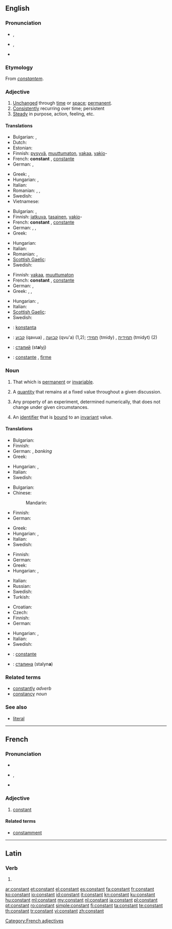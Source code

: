 ==English==

===Pronunciation===
* {{a|RP}} {{IPA|/ˈkɒnstənt/}}, {{SAMPA|/"kQnst@nt/}}
* {{a|US}} {{IPA|/ˈkɑnstənt/}}, {{SAMPA|/"kAnst@nt/}}
* {{audio|en-us-constant.ogg|Audio (US)}}

===Etymology===
From {{etyl|la}} ''[[constantem]]''.

===Adjective===
{{en-adj}}

# [[unchanged|Unchanged]] through [[time]] or [[space]]; [[permanent]].
# [[consistently|Consistently]] recurring over time; persistent
# [[steady|Steady]] in purpose, action, feeling, etc.

====Translations====
{{trans-top|unchanged through time}}
* Bulgarian: {{t|bg|постоянен}},  {{t|bg|неизменен}}
* Dutch: {{t+|nl|constant}}
* Estonian: {{t|et|püsiv}}
* Finnish: [[pysyvä]], [[muuttumaton]], [[vakaa]], [[vakio]]-
* French: '''constant''' {{m}}, [[constante]] {{f}}
* German: {{t+|de|beständig}}, {{t+|de|konstant}}
{{trans-mid}}
* Greek: {{t|el|συνεχής}},  {{t|el|μόνιμος}}
* Hungarian: {{t+|hu|állandó}}, {{t+|hu|változatlan}}
* Italian: {{t-|it|costante}}
* Romanian: {{t|ro|constant|m|n}}, {{t|ro|constantă|f}}, {{t|ro|neschimbat|m|n}}
* Swedish: {{t+|sv|konstant}}
* Vietnamese: {{t|vi|không thay đổi|xs=Vietnamese}}
{{trans-bottom}}

{{trans-top|consistently recurring over time}}
* Bulgarian: {{t|bg|постоянен}},  {{t|bg|непрекъснат}}
* Finnish: [[jatkuva]], [[tasainen]], [[vakio]]-
* French: '''constant''' {{m}}, [[constante]] {{f}}
* German: {{t+|de|regelmäßig}}, {{t+|de|ständig}}, {{t+|de|stetig}}
* Greek: {{t|el|συνεχής}}
{{trans-mid}}
* Hungarian: {{t+|hu|folytonos}}
* Italian: {{t-|it|costante}}
* Romanian: {{t|ro|constant|m|n}}, {{t|ro|constantă|f}}
* [[Scottish Gaelic]]: {{t-|gd|cunbhalach|xs=Scottish Gaelic}}
* Swedish: {{t+|sv|konstant}}
{{trans-bottom}}

{{trans-top|steady}}
* Finnish: [[vakaa]], [[muuttumaton]]
* French: '''constant''' {{m}}, [[constante]] {{f}}
* German: {{t+|de|konstant}}, {{t+|de|fest}}
* Greek: {{t+|el|σταθερός}},  {{t|el|συνεχής}},  {{t|el|συνεχής}}
{{trans-mid}}
* Hungarian: {{t|hu|állhatatos}}, {{t-|hu|kitartó}}
* Italian: {{t-|it|costante}}
* [[Scottish Gaelic]]: {{t-|gd|cunbhalach|xs=Scottish Gaelic}}
* Swedish: {{t+|sv|konstant}}
{{trans-bottom}}

{{checktrans-top}}
* {{ttbc|Esperanto}}: [[konstanta]]
* {{ttbc|Hebrew}}: [[קבוע]] (qavua) {{m}}, [[קבועה]] (qvu'a) {{f}} (1,2); [[תמידי]] (tmidy) {{m}}, [[תמידית]] (tmidyt) {{f}} (2)
* {{ttbc|Ukrainian}}: [[сталий]] {{m}} (st'''a'''lyj)
* {{ttbc|Spanish}}: [[constante]] {{m|f}}, [[firme]] {{m|f}}
{{trans-bottom}}

===Noun===
{{en-noun}}

# That which is [[permanent]] or [[invariable]].
# {{algebra}} A [[quantity]] that remains at a fixed value throughout a given discussion.
# {{science}} Any property of an experiment, determined numerically, that does not change under given circumstances.
# {{computing}} An [[identifier]] that is [[bound]] to an [[invariant]] value.

====Translations====
{{trans-top|that which is permanent or invariable}}
* Bulgarian: {{t|bg|постоянна величина|f}}
* Finnish: {{t+|fi|vakio}}
* German: {{t+|de|Konstante|f}}, {{t+|de|Fixwert|m}} ''banking''
* Greek: {{t+|el|σταθερά}}
{{trans-mid}}
* Hungarian: {{t+|hu|állandó}}, {{t-|hu|konstans}}
* Italian: {{t-|it|costante|f}}
* Swedish: {{t+|sv|konstant|c}}
{{trans-bottom}}

{{trans-top|algebra: quantity that remains fixed}}
* Bulgarian: {{t-|bg|константа|f}}
* Chinese:
*: Mandarin: {{t-|cmn|常量|tr=chángliàng|sc=Hani}}
* Finnish: {{t+|fi|vakio}}
* German: {{t+|de|Konstante|f}}
{{trans-mid}}
* Greek: {{t+|el|σταθερά|f}}
* Hungarian: {{t+|hu|állandó}}, {{t-|hu|konstans}}
* Italian: {{t-|it|costante|f}}
* Swedish: {{t+|sv|konstant|c}}
{{trans-bottom}}

{{trans-top|science: property that does not change}}
* Finnish: {{t+|fi|vakio}}
* German: {{t+|de|Konstante|f}}
* Greek: {{t+|el|σταθερά|f}}
* Hungarian: {{t+|hu|állandó}}, {{t-|hu|konstans}}
{{trans-mid}}
* Italian: {{t-|it|costante|f}}
* Russian: {{t+|ru|постоянная|f}}
* Swedish: {{t+|sv|konstant|c}}
* Turkish: {{t+|tr|sabit}}
{{trans-bottom}}

{{trans-top|identifier that is bound to an invariant value}}
* Croatian: {{t-|hr|konstanta|f}}
* Czech: {{t-|cs|konstanta|f}}
* Finnish: {{t+|fi|vakio}}
* German: {{t+|de|Konstante|f}}
{{trans-mid}}
* Hungarian: {{t+|hu|állandó}}, {{t-|hu|konstans}}
* Italian: {{t-|it|costante|f}}
* Swedish: {{t+|sv|konstant|c}}
{{trans-bottom}}

{{checktrans-top}}
* {{ttbc|French}}: [[constante]] {{f}}
* {{ttbc|Ukrainian}}: [[сталина]] {{f}} (stalyn'''a''')
{{trans-bottom}}

===Related terms===
* [[constantly]] ''adverb''
* [[constancy]] ''noun''

===See also===
* {{computing}} [[literal]]

----

==French==

===Pronunciation===
* {{audio|Fr-constant.ogg|audio}}
* {{IPA|lang=fr|/kɔ̃s.tɑ̃/}}, {{SAMPA|/kO~s.tA~/}}
* {{homophones|constants|lang=fr}}

===Adjective===
{{fr-adj}}

# [[#Adjective|constant]]

====Related terms====
* [[constamment]]

[[Category:French adjectives]]

----

==Latin==

===Verb===
{{la-verb-form|cōnstant}}

# {{conjugation of|consto|cōnstō|3|p|pres|act|ind|lang=la}}

[[ar:constant]]
[[et:constant]]
[[el:constant]]
[[es:constant]]
[[fa:constant]]
[[fr:constant]]
[[ko:constant]]
[[io:constant]]
[[id:constant]]
[[it:constant]]
[[kn:constant]]
[[ku:constant]]
[[hu:constant]]
[[ml:constant]]
[[my:constant]]
[[nl:constant]]
[[ja:constant]]
[[pl:constant]]
[[pt:constant]]
[[ro:constant]]
[[simple:constant]]
[[fi:constant]]
[[ta:constant]]
[[te:constant]]
[[th:constant]]
[[tr:constant]]
[[vi:constant]]
[[zh:constant]]